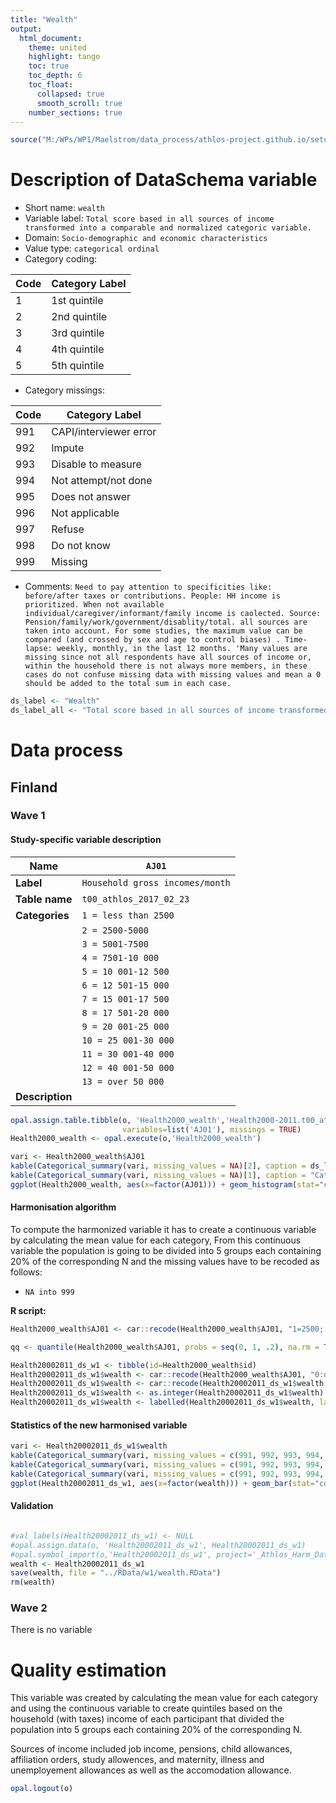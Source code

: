 ```yaml
---
title: "Wealth"
output: 
  html_document:
    theme: united
    highlight: tango
    toc: true
    toc_depth: 6
    toc_float:
      collapsed: true
      smooth_scroll: true
    number_sections: true
---
```


<!-- ########################################################## --> 

<!-- # Installation, loading packages -->
<!-- **R script:** -->



```r
source("M:/WPs/WP1/Maelstrom/data_process/athlos-project.github.io/setup_laia.r")
```

<!-- ########################################################## --> 

# Description of DataSchema variable 

* Short name: `wealth`
* Variable label: `Total score based in all sources of income transformed into a comparable and normalized categoric variable.`
* Domain: `Socio-demographic and economic characteristics`
* Value type: `categorical ordinal`
* Category coding:

**Code** | **Category Label**
-------- | ------------------
1        | 1st quintile
2        | 2nd quintile
3        | 3rd quintile
4        | 4th quintile
5        | 5th quintile

* Category missings: 

**Code** | **Category Label**
----| ------------------
991 | CAPI/interviewer error
992 | Impute
993 | Disable to measure
994 | Not attempt/not done
995 | Does not answer
996 | Not applicable
997 | Refuse
998 | Do not know
999 | Missing

* Comments: `Need to pay attention to specificities like: before/after taxes or contributions. People: HH income is prioritized. When not available individual/caregiver/informant/family income is caolected. Source: Pension/family/work/government/disablity/total. all sources are taken into account. For some studies, the maximum value can be compared (and crossed by sex and age to control biases) . Time-lapse: weekly, monthly, in the last 12 months. 'Many values are missing since not all respondents have all sources of income or, within the household there is not always more members, in these cases do not confuse missing data with missing values and mean a 0 should be added to the total sum in each case.`

```r
ds_label <- "Wealth"
ds_label_all <- "Total score based in all sources of income transformed into a comparable and normalized categoric variable"
```


# Data process

## Finland

### Wave 1 

#### Study-specific variable description

| **Name** | `AJ01`|
|-|-|
| **Label** | `Household gross incomes/month` |
| **Table name** | `t00_athlos_2017_02_23` |
| **Categories** | `1 = less than 2500` |
| | `2 = 2500-5000` | 
| | `3 = 5001-7500` | 
| | `4 = 7501-10 000` | 
| | `5 = 10 001-12 500` | 
| | `6 = 12 501-15 000` | 
| | `7 = 15 001-17 500` | 
| | `8 = 17 501-20 000` | 
| | `9 = 20 001-25 000` | 
| | `10 = 25 001-30 000` | 
| | `11 = 30 001-40 000` | 
| | `12 = 40 001-50 000` | 
| | `13 = over 50 000` | 
| **Description** |  |  |

```r
opal.assign.table.tibble(o, 'Health2000_wealth','Health2000-2011.t00_athlos_2017_02_23',
                         variables=list('AJ01'), missings = TRUE)
Health2000_wealth <- opal.execute(o,'Health2000_wealth')
```

```r
vari <- Health2000_wealth$AJ01
kable(Categorical_summary(vari, missing_values = NA)[2], caption = ds_label) 
kable(Categorical_summary(vari, missing_values = NA)[1], caption = "Category")
ggplot(Health2000_wealth, aes(x=factor(AJ01))) + geom_histogram(stat="count", fill="steelblue") + xlab(ds_label) + ylab("Frequency") 
```

#### Harmonisation algorithm
To compute the harmonized variable it has to create a continuous variable by calculating the mean value for each category, From this continuous variable the population is going to be divided into 5 groups each containing 20$\%$ of the corresponding N and the missing values have to be recoded as follows:  

* `NA into 999`

**R script:**

```r
Health2000_wealth$AJ01 <- car::recode(Health2000_wealth$AJ01, "1=2500; 2=3750; 3=6250; 4=8750; 5=11250; 6=13750; 7=16250; 8=18750; 9=22500; 10=27500; 11=35000; 12=45000; 13=50000")

qq <- quantile(Health2000_wealth$AJ01, probs = seq(0, 1, .2), na.rm = TRUE)

Health20002011_ds_w1 <- tibble(id=Health2000_wealth$id)
Health20002011_ds_w1$wealth <- car::recode(Health2000_wealth$AJ01, "0:qq[2]=1; (qq[2]+1):qq[3]=2; (qq[3]+1):qq[4]=3; (qq[4]+1):qq[5]=4; (qq[5]+1):hi=5")
Health20002011_ds_w1$wealth <- car::recode(Health20002011_ds_w1$wealth, "NA=999")
Health20002011_ds_w1$wealth <- as.integer(Health20002011_ds_w1$wealth)
Health20002011_ds_w1$wealth <- labelled(Health20002011_ds_w1$wealth, labels = c("Missing"=999, "Do not know"=998, "Refuse"=997, "Not applicable"=996, "Does not answer"=995,  "Not attempt not done"=994, "Disable to measure"=993, "Impute"=992, "CAPI interviewer error"=991))
```

#### Statistics of the new harmonised variable
```r
vari <- Health20002011_ds_w1$wealth
kable(Categorical_summary(vari, missing_values = c(991, 992, 993, 994, 995, 996, 997, 998, 999))[3], caption = ds_label) 
kable(Categorical_summary(vari, missing_values = c(991, 992, 993, 994, 995, 996, 997, 998, 999))[1], caption = "Category")
kable(Categorical_summary(vari, missing_values = c(991, 992, 993, 994, 995, 996, 997, 998, 999))[2], caption = "Type of missing")
ggplot(Health20002011_ds_w1, aes(x=factor(wealth))) + geom_bar(stat="count", width=0.4, fill="steelblue") + xlab(ds_label) + ylab("Frequency")
```

#### Validation
```r
```

```r
#val_labels(Health20002011_ds_w1) <- NULL
#opal.assign.data(o, 'Health20002011_ds_w1', Health20002011_ds_w1)
#opal.symbol_import(o,'Health20002011_ds_w1', project='_Athlos_Harm_Dataset')
wealth <- Health20002011_ds_w1
save(wealth, file = "../RData/w1/wealth.RData")
rm(wealth)
```






### Wave 2 

There is no variable


# Quality estimation
This variable was created by calculating the mean value for each category and using the continuous variable 
to create quintiles based on the household (with taxes) income of each participant that divided the population into 5 
groups each containing 20% of the corresponding N.    

Sources of income included job income, pensions,  child allowances, affiliation orders, study allowences, and
maternity, illness and unemployement allowances as well as the accomodation allowance.


```r
opal.logout(o)
```
